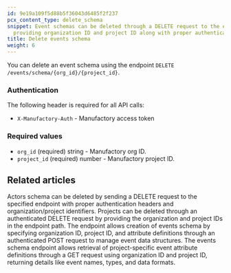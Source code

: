 ```yaml
---
id: 9e19a109f5d88b5f36043d6485f2f237
pcx_content_type: delete_schema
snippet: Event schemas can be deleted through a DELETE request to the endpoint by
  providing organization ID and project ID along with proper authentication token.
title: Delete events schema
weight: 6
---
```


You can delete an event schema using the endpoint `DELETE /events/schema/{org_id}/{project_id}`.

### Authentication

The following header is required for all API calls:
- `X-Manufactory-Auth` - Manufactory access token

### Required values

- `org_id` (required) string - Manufactory org ID.
- `project_id` (required) number - Manufactory project ID.


## Related articles
<CardGrid>
<LinkTitleCard header="<b>Actors > Delete actors schema</b>" href="/products/manufactory/actors/delete_schema/" > Actors schema can be deleted by sending a DELETE request to the specified endpoint with proper authentication headers and organization/project identifiers. </LinkTitleCard>
<LinkTitleCard header="<b>Projects > Delete a project</b>" href="/products/manufactory/projects/delete_project/" > Projects can be deleted through an authenticated DELETE request by providing the organization and project IDs in the endpoint path. </LinkTitleCard>
<LinkTitleCard header="<b>Events > Create events schema</b>" href="/products/manufactory/events/create_schema/" > The endpoint allows creation of events schema by specifying organization ID, project ID, and attribute definitions through an authenticated POST request to manage event data structures. </LinkTitleCard>
<LinkTitleCard header="<b>Events > Get events schema</b>" href="/products/manufactory/events/get_schema/" > The events schema endpoint allows retrieval of project-specific event attribute definitions through a GET request using organization ID and project ID, returning details like event names, types, and data formats. </LinkTitleCard>
</CardGrid>